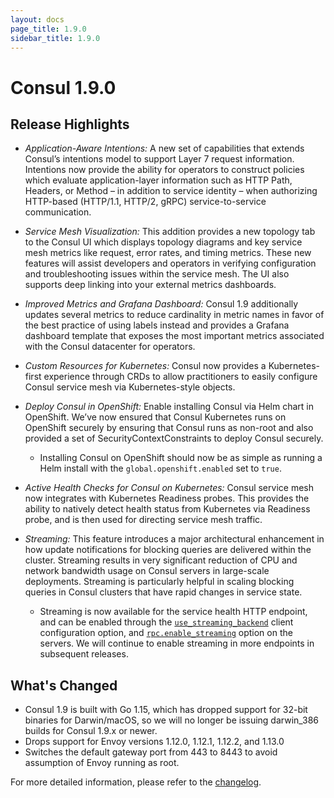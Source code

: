 ```yaml
---
layout: docs
page_title: 1.9.0
sidebar_title: 1.9.0
---
```


# Consul 1.9.0

## Release Highlights

- *Application-Aware Intentions:* A new set of capabilities that extends Consul’s intentions model to support Layer 7 request information. Intentions now provide the ability for operators to construct policies which evaluate application-layer information such as HTTP Path, Headers, or Method – in addition to service identity – when authorizing HTTP-based (HTTP/1.1, HTTP/2, gRPC) service-to-service communication.

- *Service Mesh Visualization:* This addition provides a new topology tab to the Consul UI which displays topology diagrams and key service mesh metrics like request, error rates, and timing metrics. These new features will assist developers and operators in verifying configuration and troubleshooting issues within the service mesh. The UI also supports deep linking into your external metrics dashboards.

- *Improved Metrics and Grafana Dashboard:* Consul 1.9 additionally updates several metrics to reduce cardinality in metric names in favor of the best practice of using labels instead and provides a Grafana dashboard template that exposes the most important metrics associated with the Consul datacenter for operators.

- *Custom Resources for Kubernetes:* Consul now provides a Kubernetes-first experience through CRDs to allow practitioners to easily configure Consul service mesh via Kubernetes-style objects.

- *Deploy Consul in OpenShift:* Enable installing Consul via Helm chart in OpenShift. We’ve now ensured that Consul Kubernetes runs on OpenShift securely by ensuring that Consul runs as non-root and also provided a set of SecurityContextConstraints to deploy Consul securely.
  - Installing Consul on OpenShift should now be as simple as running a Helm install with the `global.openshift.enabled` set to `true`.

- *Active Health Checks for Consul on Kubernetes:* Consul service mesh now integrates with Kubernetes Readiness probes. This provides the ability to natively detect health status from Kubernetes via Readiness probe, and is then used for directing service mesh traffic.

- *Streaming:* This feature introduces a major architectural enhancement in how update notifications for blocking queries are delivered within the cluster. Streaming results in very significant reduction of CPU and network bandwidth usage on Consul servers in large-scale deployments. Streaming is particularly helpful in scaling blocking queries in Consul clusters that have rapid changes in service state.
  - Streaming is now available for the service health HTTP endpoint, and can be enabled through the [`use_streaming_backend`](https://www.consul.io/docs/agent/options#use_streaming_backend) client configuration option, and [`rpc.enable_streaming`](https://www.consul.io/docs/agent/options#rpc_enable_streaming) option on the servers. We will continue to enable streaming in more endpoints in subsequent releases.

## What's Changed

- Consul 1.9 is built with Go 1.15, which has dropped support for 32-bit binaries for Darwin/macOS, so we will no longer be issuing darwin_386 builds for Consul 1.9.x or newer.
- Drops support for Envoy versions 1.12.0, 1.12.1, 1.12.2, and 1.13.0
- Switches the default gateway port from 443 to 8443 to avoid assumption of Envoy running as root.

For more detailed information, please refer to the [changelog](https://github.com/hashicorp/consul/blob/master/CHANGELOG.md#190-november-24-2020).
